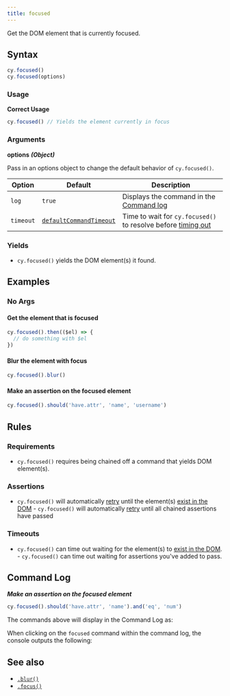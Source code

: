 ```yaml
---
title: focused
---
```


Get the DOM element that is currently focused.

## Syntax

```javascript
cy.focused()
cy.focused(options)
```

### Usage

**<Icon name="check-circle" color="green" /> Correct Usage**

```javascript
cy.focused() // Yields the element currently in focus
```

### Arguments

**<Icon name="angle-right" /> options** **_(Object)_**

Pass in an options object to change the default behavior of `cy.focused()`.

| Option    | Default                                                              | Description                                                                              |
| --------- | -------------------------------------------------------------------- | ---------------------------------------------------------------------------------------- |
| `log`     | `true`                                                               | Displays the command in the [Command log](/guides/core-concepts/cypress-app#Command-Log) |
| `timeout` | [`defaultCommandTimeout`](/guides/references/configuration#Timeouts) | Time to wait for `cy.focused()` to resolve before [timing out](#Timeouts)                |

### Yields [<Icon name="question-circle"/>](/guides/core-concepts/introduction-to-cypress#Subject-Management)

- `cy.focused()` yields the DOM element(s) it found.

## Examples

### No Args

#### Get the element that is focused

```javascript
cy.focused().then(($el) => {
  // do something with $el
})
```

#### Blur the element with focus

```javascript
cy.focused().blur()
```

#### Make an assertion on the focused element

```javascript
cy.focused().should('have.attr', 'name', 'username')
```

## Rules

### Requirements [<Icon name="question-circle"/>](/guides/core-concepts/introduction-to-cypress#Chains-of-Commands)

- `cy.focused()` requires being chained off a command that yields DOM
  element(s).

### Assertions [<Icon name="question-circle"/>](/guides/core-concepts/introduction-to-cypress#Assertions)

- `cy.focused()` will automatically [retry](/guides/core-concepts/retry-ability)
  until the element(s)
  [exist in the DOM](/guides/core-concepts/introduction-to-cypress#Default-Assertions) -
  `cy.focused()` will automatically [retry](/guides/core-concepts/retry-ability)
  until all chained assertions have passed

### Timeouts [<Icon name="question-circle"/>](/guides/core-concepts/introduction-to-cypress#Timeouts)

- `cy.focused()` can time out waiting for the element(s) to
  [exist in the DOM](/guides/core-concepts/introduction-to-cypress#Default-Assertions). -
  `cy.focused()` can time out waiting for assertions you've added to pass.

## Command Log

**_Make an assertion on the focused element_**

```javascript
cy.focused().should('have.attr', 'name').and('eq', 'num')
```

The commands above will display in the Command Log as:

<DocsImage
  src="/img/api/focused/make-assertion-about-focused-element.png"
  alt="Command Log focused"
/>

When clicking on the `focused` command within the command log, the console
outputs the following:

<DocsImage
  src="/img/api/focused/currently-focused-element-in-an-input.png"
  alt="console focused"
/>

## See also

- [`.blur()`](/api/commands/blur)
- [`.focus()`](/api/commands/focus)
